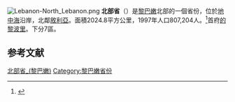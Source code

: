 [[File:Lebanon-North_Lebanon.png|right]]
'''北部省'''（{{lang-ar|الشمال|Aš Šamāl}}）是[[黎巴嫩|黎巴嫩]]北部的一個省份，位於[[地中海|地中海]]沿岸，北鄰[[敘利亞|敘利亞]]。面積2024.8平方公里，1997年人口807,204人。<ref name="MOE">{{Cite web |url=http://www.moe.gov.lb/NR/rdonlyres/2B3E4CAE-BD18-4106-A6B3-F42DDD72AAC9/0/Chap1Population.pdf |title=黎巴嫩環境部：《黎巴嫩環境狀況報告》（''Lebanon State of the Environment Report''），第一章，頁11，2001年。 |accessdate=2008-06-09 |archive-date=2009-03-25 |archive-url=https://web.archive.org/web/20090325132553/http://www.moe.gov.lb/NR/rdonlyres/2B3E4CAE-BD18-4106-A6B3-F42DDD72AAC9/0/Chap1Population.pdf |dead-url=yes }}</ref>首府[[的黎波里_(黎巴嫩)|的黎波里]]。下分7區。

== 参考文献 ==
{{Reflist}}

{{黎巴嫩行政區劃}}

{{DEFAULTSORT:North Governorate}}
[[Category:北部省_(黎巴嫩)|]]
[[Category:黎巴嫩省份|Category:黎巴嫩省份]]

{{Lebanon-geo-stub}}